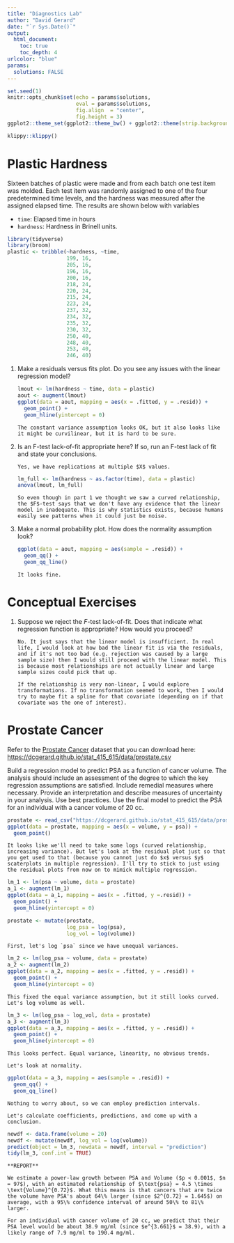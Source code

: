 ```yaml
---
title: "Diagnostics Lab"
author: "David Gerard"
date: "`r Sys.Date()`"
output:  
  html_document:
    toc: true
    toc_depth: 4
urlcolor: "blue"
params:
  solutions: FALSE
---
```


```r
set.seed(1)
knitr::opts_chunk$set(echo = params$solutions, 
                      eval = params$solutions, 
                      fig.align  = "center",
                      fig.height = 3)
ggplot2::theme_set(ggplot2::theme_bw() + ggplot2::theme(strip.background = ggplot2::element_rect(fill = "white")))
```

```r
klippy::klippy()
```

# Plastic Hardness

Sixteen batches of plastic were made and from each batch one test item was molded. Each test item was randomly assigned to one of the four predetermined time levels, and the hardness was measured after the assigned elapsed time. The results are shown below with variables

- `time`: Elapsed time in hours
- `hardness`: Hardness in Brinell units.

```r
library(tidyverse)
library(broom)
plastic <- tribble(~hardness, ~time,
                   199, 16,
                   205, 16,
                   196, 16,
                   200, 16,
                   218, 24,
                   220, 24,
                   215, 24,
                   223, 24,
                   237, 32,
                   234, 32,
                   235, 32,
                   230, 32,
                   250, 40,
                   248, 40,
                   253, 40,
                   246, 40)
```

1. Make a residuals versus fits plot. Do you see any issues with the linear regression model?

    ```r
    lmout <- lm(hardness ~ time, data = plastic)
    aout <- augment(lmout)
    ggplot(data = aout, mapping = aes(x = .fitted, y = .resid)) +
      geom_point() +
      geom_hline(yintercept = 0)
    ```

    ```block
    The constant variance assumption looks OK, but it also looks like it might be curvilinear, but it is hard to be sure.
    ```

2. Is an F-test lack-of-fit appropriate here? If so, run an F-test lack of fit and state your conclusions.

    ```block
    Yes, we have replications at multiple $X$ values.
    ```
    
    ```r
    lm_full <- lm(hardness ~ as.factor(time), data = plastic)
    anova(lmout, lm_full)
    ```
    
    ```block
    So even though in part 1 we thought we saw a curved relationship, the $F$-test says that we don't have any evidence that the linear model in inadequate. This is why statistics exists, because humans easily see patterns when it could just be noise.
    ```
    
3. Make a normal probability plot. How does the normality assumption look?

    ```r
    ggplot(data = aout, mapping = aes(sample = .resid)) +
      geom_qq() +
      geom_qq_line()
    ```

    ```block
    It looks fine.
    ```
    
# Conceptual Exercises

1. Suppose we reject the $F$-test lack-of-fit. Does that indicate what regression function is appropriate? How would you proceed?

    ```block
    No. It just says that the linear model is insufficient. In real life, I would look at how bad the linear fit is via the residuals, and if it's not too bad (e.g. rejection was caused by a large sample size) then I would still proceed with the linear model. This is because most relationships are not actually linear and large sample sizes could pick that up.
    
    If the relationship is very non-linear, I would explore transformations. If no transformation seemed to work, then I would try to maybe fit a spline for that covariate (depending on if that covariate was the one of interest).
    ```

# Prostate Cancer

Refer to the [Prostate Cancer](https://dcgerard.github.io/stat_415_615/data.html#Prostate_Cancer) dataset that you can download here: <https://dcgerard.github.io/stat_415_615/data/prostate.csv>

Build a regression model to predict PSA as a function of cancer volume. The analysis should include an assessment of the degree to which the key regression assumptions are satisfied. Include remedial measures where necessary. Provide an interpretation and describe measures of uncertainty in your analysis. Use best practices. Use the final model to predict the PSA for an individual with a cancer volume of 20 cc.

```r
prostate <- read_csv("https://dcgerard.github.io/stat_415_615/data/prostate.csv")
ggplot(data = prostate, mapping = aes(x = volume, y = psa)) +
  geom_point()
```

```block
It looks like we'll need to take some logs (curved relationship, increasing variance). But let's look at the residual plot just so that you get used to that (because you cannot just do $x$ versus $y$ scaterplots in multiple regression). I'll try to stick to just using the residual plots from now on to mimick multiple regression.
```


```r
lm_1 <- lm(psa ~ volume, data = prostate)
a_1 <- augment(lm_1)
ggplot(data = a_1, mapping = aes(x = .fitted, y =.resid)) +
  geom_point() +
  geom_hline(yintercept = 0)
```

```r
prostate <- mutate(prostate,
                   log_psa = log(psa),
                   log_vol = log(volume))
```

```block
First, let's log `psa` since we have unequal variances.
```

```r
lm_2 <- lm(log_psa ~ volume, data = prostate)
a_2 <- augment(lm_2)
ggplot(data = a_2, mapping = aes(x = .fitted, y = .resid)) +
  geom_point() +
  geom_hline(yintercept = 0)
```


```block
This fixed the equal variance assumption, but it still looks curved. Let's log volume as well.
```

```r
lm_3 <- lm(log_psa ~ log_vol, data = prostate)
a_3 <- augment(lm_3)
ggplot(data = a_3, mapping = aes(x = .fitted, y = .resid)) +
  geom_point() +
  geom_hline(yintercept = 0)
```

```block
This looks perfect. Equal variance, linearity, no obvious trends.

Let's look at normality.
```

```r
ggplot(data = a_3, mapping = aes(sample = .resid)) +
  geom_qq() +
  geom_qq_line()
```

```block
Nothing to worry about, so we can employ prediction intervals.

Let's calculate coefficients, predictions, and come up with a conclusion.
```


```r
newdf <- data.frame(volume = 20)
newdf <- mutate(newdf, log_vol = log(volume))
predict(object = lm_3, newdata = newdf, interval = "prediction")
tidy(lm_3, conf.int = TRUE)
```

```block
**REPORT**

We estimate a power-law growth between PSA and Volume ($p < 0.001$, $n = 97$), with an estimated relationship of $\text{psa} = 4.5 \times \text{Volume}^{0.72}$. What this means is that cancers that are twice the volume have PSA's about 64\% larger (since $2^{0.72} = 1.645$) on average, with a 95\% confidence interval of around 50\% to 81\% larger.

For an individual with cancer volume of 20 cc, we predict that their PSA level would be about 38.9 mg/ml (since $e^{3.661}$ = 38.9), with a likely range of 7.9 mg/ml to 190.4 mg/ml.
```


